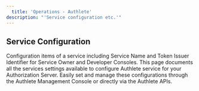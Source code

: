 ```yaml
---
  title: 'Operations - Authlete'
description: "'Service configuration etc.'"
---
```



## Service Configuration
Configuration items of a service including Service Name and Token Issuer Identifier for Service Owner and Developer Consoles.
This page documents all the services settings available to configure Authlete service for your Authorization Server. Easily set and manage these configurations through the Authlete Management Console or directly via the Authlete APIs.
